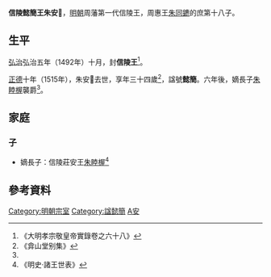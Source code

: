 '''信陵懿簡王朱安𣿈'''{{BD|1482年||1515年||catIdx=Z朱}}，[[明朝|明朝]]周藩第一代信陵王，周惠王[[朱同䥝|朱同䥝]]的庶第十八子。

==生平==
[[弘治|弘治]]弘治五年（1492年）十月，封'''信陵王'''<ref>《大明孝宗敬皇帝實錄卷之六十八》</ref>。

[[正德_(明朝)|正德]]十年（1515年），朱安𣿈去世，享年三十四歲<ref>《弇山堂别集》</ref>，諡號'''懿簡'''。六年後，嫡長子[[朱睦楃|朱睦楃]]襲爵<ref name=s/>。

==家庭==
===子===
*嫡長子：信陵莊安王[[朱睦楃|朱睦楃]]<ref name=s>《明史·諸王世表》</ref>

==參考資料==
{{reflist|2}}

{{s-start}}
{{s-none|無|[[明朝|明政府]]封之}}
{{s-ttl|title=[[明朝藩王列表_(周王系)#信陵國|明信陵國國王]]|years=1492年－1515年}}
{{s-aft|after=子莊安王[[朱睦楃|朱睦楃]]}}
{{end}}

[[Category:明朝宗室|Category:明朝宗室]]
[[Category:諡懿簡|Category:諡懿簡]]
[[Category:朱姓|A安]]